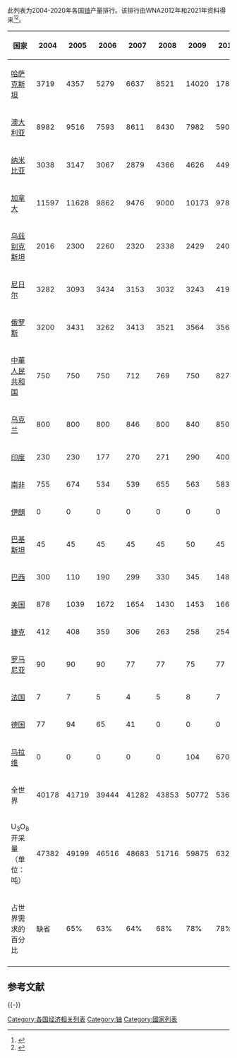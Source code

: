 {{intromissing|time=2010-05-01T08:25:24+00:00}}
此列表为2004-2020年各国[[铀|铀]]产量排行。该排行由WNA2012年和2021年资料得来<ref>{{Cite web |url=http://www.world-nuclear.org/info/inf23.html |title=存档副本 |accessdate=2021-11-22 |archive-date=2010-06-26 |archive-url=https://web.archive.org/web/20120728015226/http://www.world-nuclear.org/info/inf23.html |dead-url=no }}</ref><ref>{{Cite web |url=https://web.archive.org/web/20210922072406/http://www.world-nuclear.org/info/inf23.html |title=存档副本 |accessdate=2021-11-22 |archive-date=2021-09-22 |archive-url=https://web.archive.org/web/20120728015226/http://www.world-nuclear.org/info/inf23.html |dead-url=no }}</ref>。 

{| class="wikitable sortable"			
|- bgcolor="#ececec"		
!国家 !! 2004 !! 2005 !! 2006 !! 2007 !! 2008 !! 2009 !! 2010 !! 2011 !! 2012 !! 2013 !! 2014 !! 2015 !! 2016 !! 2017 !! 2018 !! 2019 !! 2020 
|-
|{{flagicon|Kazakhstan}} [[哈萨克斯坦|哈萨克斯坦]]||align=“left”|3719||align=“left”|4357||align=“left”|5279||align=“left”|6637||align=“left”|8521||align=“left”|14020||align=“left”|17803||align=“left”|19451||align=“left”|21317||align=“left”|22451||align=“left”|23127||align=“left”|23607||align=“left”|24689||align=“left”|23321||align=“left”|21705||align=“left”|22808||align=“left”|19477
|-
|{{flagicon|Australia}} [[澳大利亚|澳大利亚]]||align=“left”|8982||align=“left”|9516||align=“left”|7593||align=“left”|8611||align=“left”|8430||align=“left”|7982||align=“left”|5900||align=“left”|5983||align=“left”|6991||align=“left”|6350||align=“left”|5001||align=“left”|5654||align=“left”|6315||align=“left”|5882||align=“left”|6517||align=“left”|6613||align=“left”|6203
|-
|{{flagicon|Namibia}} [[纳米比亚|纳米比亚]]||align=“left”|3038||align=“left”|3147||align=“left”|3067||align=“left”|2879||align=“left”|4366||align=“left”|4626||align=“left”|4496||align=“left”|3258||align=“left”|4495||align=“left”|4323||align=“left”|3255||align=“left”|2993||align=“left”|3654||align=“left”|4224||align=“left”|5525||align=“left”|5476||align=“left”|5413
|-
|{{flagicon|Canada}} [[加拿大|加拿大]]||align=“left”|11597||align=“left”|11628||align=“left”|9862||align=“left”|9476||align=“left”|9000||align=“left”|10173||align=“left”|9783||align=“left”|9145||align=“left”|8999||align=“left”|9331||align=“left”|9134||align=“left”|13325||align=“left”|14039||align=“left”|13116||align=“left”|7001||align=“left”|6938||align=“left”|3885
|-
|{{flagicon|Uzbekistan}} [[乌兹别克斯坦|乌兹别克斯坦]]||align=“left”|2016||align=“left”|2300||align=“left”|2260||align=“left”|2320||align=“left”|2338||align=“left”|2429||align=“left”|2400||align=“left”|2500||align=“left”|2400||align=“left”|2400||align=“left”|2400||align=“left”|2385||align=“left”|3325||align=“left”|3400||align=“left”|3450||align=“left”|3500||align=“left”|3500
|-
|{{flagicon|Niger}} [[尼日尔|尼日尔]]||align=“left”|3282||align=“left”|3093||align=“left”|3434||align=“left”|3153||align=“left”|3032||align=“left”|3243||align=“left”|4198||align=“left”|4351||align=“left”|4667||align=“left”|4518||align=“left”|4057||align=“left”|4116||align=“left”|3479||align=“left”|3449||align=“left”|2911||align=“left”|2983||align=“left”|2991
|-
|{{flagicon|Russia}} [[俄罗斯|俄罗斯]]||align=“left”|3200||align=“left”|3431||align=“left”|3262||align=“left”|3413||align=“left”|3521||align=“left”|3564||align=“left”|3562||align=“left”|2993||align=“left”|2872||align=“left”|3135||align=“left”|2990||align=“left”|3055||align=“left”|3004||align=“left”|2917||align=“left”|2904||align=“left”|2911||align=“left”|2846
|-
|{{flagicon|People's Republic of China}} [[中華人民共和国|中華人民共和国]]||align=“left”|750||align=“left”|750||align=“left”|750||align=“left”|712||align=“left”|769||align=“left”|750||align=“left”|827||align=“left”|885||align=“left”|1500||align=“left”|1500||align=“left”|1500||align=“left”|1616||align=“left”|1616||align=“left”|1692||align=“left”|1885||align=“left”|1885||align=“left”|1885
|-
|{{flagicon|Ukraine}} [[乌克兰|乌克兰]]||align=“left”|800||align=“left”|800||align=“left”|800||align=“left”|846||align=“left”|800||align=“left”|840||align=“left”|850||align=“left”|890||align=“left”|960||align=“left”|922||align=“left”|926||align=“left”|1200||align=“left”|808||align=“left”|707||align=“left”|790||align=“left”|800||align=“left”|744
|-
|{{flagicon|India}} [[印度|印度]]||align=“left”|230||align=“left”|230||align=“left”|177||align=“left”|270||align=“left”|271||align=“left”|290||align=“left”|400||align=“left”|400||align=“left”|385||align=“left”|385||align=“left”|385||align=“left”|385||align=“left”|385||align=“left”|421||align=“left”|423||align=“left”|308||align=“left”|400
|-
|{{flagicon|South Africa}} [[南非|南非]]||align=“left”|755||align=“left”|674||align=“left”|534||align=“left”|539||align=“left”|655||align=“left”|563||align=“left”|583||align=“left”|582||align=“left”|465||align=“left”|531||align=“left”|573||align=“left”|393||align=“left”|490||align=“left”|308||align=“left”|346||align=“left”|346||align=“left”|250
|-
|{{flagicon|Iran}} [[伊朗|伊朗]]||align=“left”|0||align=“left”|0||align=“left”|0||align=“left”|0||align=“left”|0||align=“left”|0||align=“left”|0||align=“left”|0||align=“left”|0||align=“left”|0||align=“left”|0||align=“left”|38||align=“left”|0||align=“left”|40||align=“left”|71||align=“left”|71||align=“left”|71
|-
|{{flagicon|Pakistan}} [[巴基斯坦|巴基斯坦]]||align=“left”|45||align=“left”|45||align=“left”|45||align=“left”|45||align=“left”|45||align=“left”|50||align=“left”|45||align=“left”|45||align=“left”|45||align=“left”|45||align=“left”|45||align=“left”|45||align=“left”|45||align=“left”|45||align=“left”|45||align=“left”|45||align=“left”|45
|-
|{{flagicon|Brazil}} [[巴西|巴西]]||align=“left”|300||align=“left”|110||align=“left”|190||align=“left”|299||align=“left”|330||align=“left”|345||align=“left”|148||align=“left”|265||align=“left”|326||align=“left”|192||align=“left”|55||align=“left”|40||align=“left”|44||align=“left”|0||align=“left”|0||align=“left”|0||align=“left”|15
|-
|{{flagicon|United States}} [[美国|美国]]||align=“left”|878||align=“left”|1039||align=“left”|1672||align=“left”|1654||align=“left”|1430||align=“left”|1453||align=“left”|1660||align=“left”|1537||align=“left”|1596||align=“left”|1792||align=“left”|1919||align=“left”|1256||align=“left”|1125||align=“left”|940||align=“left”|582||align=“left”|58||align=“left”|6
|-
|{{flagicon|Czech Republic}} [[捷克|捷克]]||align=“left”|412||align=“left”|408||align=“left”|359||align=“left”|306||align=“left”|263||align=“left”|258||align=“left”|254||align=“left”|229||align=“left”|228||align=“left”|215||align=“left”|193||align=“left”|155||align=“left”|138||align=“left”|0||align=“left”|0||align=“left”|0||align=“left”|0
|-
|{{flagicon|Romania}} [[罗马尼亚|罗马尼亚]]||align=“left”|90||align=“left”|90||align=“left”|90||align=“left”|77||align=“left”|77||align=“left”|75||align=“left”|77||align=“left”|77||align=“left”|90||align=“left”|77||align=“left”|77||align=“left”|77||align=“left”|50||align=“left”|0||align=“left”|0||align=“left”|0||align=“left”|0
|-
|{{flagicon|France}} [[法国|法国]]||align=“left”|7||align=“left”|7||align=“left”|5||align=“left”|4||align=“left”|5||align=“left”|8||align=“left”|7||align=“left”|6||align=“left”|3||align=“left”|5||align=“left”|3||align=“left”|2||align=“left”|0||align=“left”|0||align=“left”|0||align=“left”|0||align=“left”|0
|-
|{{flagicon|Germany}} [[德国|德国]]||align=“left”|77||align=“left”|94||align=“left”|65||align=“left”|41||align=“left”|0||align=“left”|0||align=“left”|0||align=“left”|51||align=“left”|50||align=“left”|27||align=“left”|33||align=“left”|0||align=“left”|0||align=“left”|0||align=“left”|0||align=“left”|0||align=“left”|0
|-
|{{flagicon|Malawi}} [[马拉维|马拉维]]||align=“left”|0||align=“left”|0||align=“left”|0||align=“left”|0||align=“left”|0||align=“left”|104||align=“left”|670||align=“left”|846||align=“left”|1101||align=“left”|1132||align=“left”|369||align=“left”|0||align=“left”|0||align=“left”|0||align=“left”|0||align=“left”|0||align=“left”|0
|-
|全世界||align=“left”|40178 || align="“left”" |41719 || align="“left”" |39444 || align="“left”" |41282 || align="“left”" |43853 || align="“left”" |50772 || align="“left”" |53663 || align="“left”" |53493||align=“left”|58493||align=“left”|59331||align=“left”|56041||align=“left”|60304||align=“left”|63207||align=“left”|60514||align=“left”|54154||align=“left”|54742||align=“left”|47731
|-
|U<sub>3</sub>O<sub>8</sub>开采量（单位：吨）||align=“left”|47382|| align="“left”" |49199|| align="“left”" |46516|| align="“left”" |48683|| align="“left”" |51716|| align="“left”" |59875|| align="“left”" |63285|| align="“left”" |63082||align=“left”|68974||align=“left”|69966||align=“left”|66087||align=“left”|71113||align=“left”|74357||align=“left”|71361||align=“left”|63861||align=“left”|64554||align=“left”|56287
|-
|占世界需求的百分比||align=“left”| 缺省||align=“left”|65%||align=“left”|63%||align=“left”|64%||align=“left”|68%||align=“left”|78%||align=“left”|78%||align=“left”|87%||align=“left”|94%||align=“left”|91%||align=“left”|85%|| align="“left”" |98%|| align="“left”" |96%||align=“left”|93%||align=“left”|80%||align=“left”|81%||align=“left”|74%
|-
|}

== 参考文献 ==
{{Reflist}}

{{-}}
{{各国列表}}

[[Category:各国经济相关列表|Category:各国经济相关列表]]
[[Category:铀|Category:铀]]
[[Category:國家列表|Category:國家列表]]